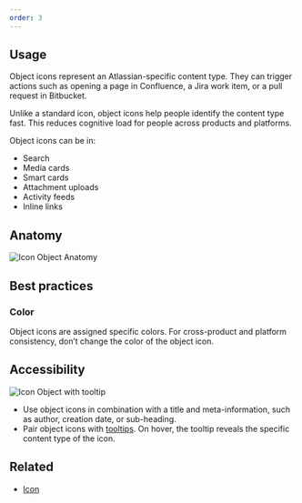 ```yaml
---
order: 3
---
```


## Usage

Object icons represent an Atlassian-specific content type. They can trigger actions such as opening
a page in Confluence, a Jira work item, or a pull request in Bitbucket.

Unlike a standard icon, object icons help people identify the content type fast. This reduces
cognitive load for people across products and platforms.

Object icons can be in:

- Search
- Media cards
- Smart cards
- Attachment uploads
- Activity feeds
- Inline links

## Anatomy

![Icon Object Anatomy](images/icon-object-anatomy.png)

## Best practices

### Color

Object icons are assigned specific colors. For cross-product and platform consistency, don’t change
the color of the object icon.

## Accessibility

![Icon Object with tooltip](images/icon-object-tooltip.png)

- Use object icons in combination with a title and meta-information, such as author, creation date,
  or sub-heading.
- Pair object icons with [tooltips](/components/tooltip). On hover, the tooltip reveals the specific
  content type of the icon.

## Related

- [Icon](/components/icon)

